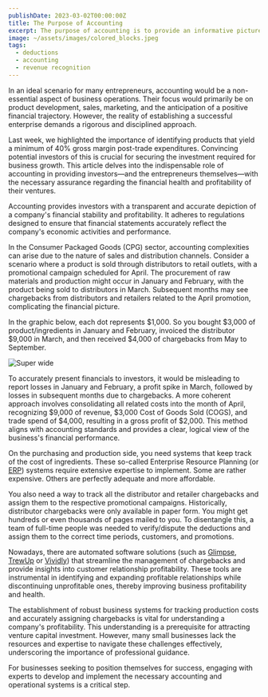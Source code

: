 ```yaml
---
publishDate: 2023-03-02T00:00:00Z
title: The Purpose of Accounting
excerpt: The purpose of accounting is to provide an informative picture of the profitability of the business for investors.  Arranging income and expenses in a helpful and accurate way is the key.   This is particularly difficult in the CPG world.
image: ~/assets/images/colored_blocks.jpeg
tags:
  - deductions
  - accounting
  - revenue recognition
---
```



In an ideal scenario for many entrepreneurs, accounting would be a non-essential aspect of business operations. Their focus would primarily be on product development, sales, marketing, and the anticipation of a positive financial trajectory. However, the reality of establishing a successful enterprise demands a rigorous and disciplined approach.

Last week, we highlighted the importance of identifying products that yield a minimum of 40% gross margin post-trade expenditures. Convincing potential investors of this is crucial for securing the investment required for business growth. This article delves into the indispensable role of accounting in providing investors—and the entrepreneurs themselves—with the necessary assurance regarding the financial health and profitability of their ventures.

Accounting provides investors with a transparent and accurate depiction of a company's financial stability and profitability. It adheres to regulations designed to ensure that financial statements accurately reflect the company's economic activities and performance.

In the Consumer Packaged Goods (CPG) sector, accounting complexities can arise due to the nature of sales and distribution channels. Consider a scenario where a product is sold through distributors to retail outlets, with a promotional campaign scheduled for April. The procurement of raw materials and production might occur in January and February, with the product being sold to distributors in March. Subsequent months may see chargebacks from distributors and retailers related to the April promotion, complicating the financial picture.

In the graphic below, each dot represents $1,000.   So you bought $3,000 of product/ingredients in January and February, invoiced the distributor $9,000 in March, and then received $4,000 of chargebacks from May to September.

![Super wide](~/assets/images/expenses.png)

To accurately present financials to investors, it would be misleading to report losses in January and February, a profit spike in March, followed by losses in subsequent months due to chargebacks. A more coherent approach involves consolidating all related costs into the month of April, recognizing $9,000 of revenue, $3,000 Cost of Goods Sold (COGS), and trade spend of $4,000, resulting in a gross profit of $2,000. This method aligns with accounting standards and provides a clear, logical view of the business's financial performance.

On the purchasing and production side, you need systems that keep track of the cost of ingredients.  These so-called Enterprise Resource Planning (or [ERP](https://www.g2.com/categories/erp-systems)) systems require extensive expertise to implement.  Some are rather expensive.  Others are perfectly adequate and more affordable.

You also need a way to track all the distributor and retailer chargebacks and assign them to the respective promotional campaigns.   Historically, distributor chargebacks were only available in paper form. You might get hundreds or even thousands of pages mailed to you. To disentangle this, a team of full-time people was needed to verify/dispute the deductions and assign them to the correct time periods, customers, and promotions.

Nowadays, there are automated software solutions (such as [Glimpse](https://www.tryglimpse.com/), [TrewUp](https://trewup.com/) or [Vividly](https://www.govividly.com/)) that streamline the management of chargebacks and provide insights into customer relationship profitability. These tools are instrumental in identifying and expanding profitable relationships while discontinuing unprofitable ones, thereby improving business profitability and health.

The establishment of robust business systems for tracking production costs and accurately assigning chargebacks is vital for understanding a company's profitability. This understanding is a prerequisite for attracting venture capital investment. However, many small businesses lack the resources and expertise to navigate these challenges effectively, underscoring the importance of professional guidance.

For businesses seeking to position themselves for success, engaging with experts to develop and implement the necessary accounting and operational systems is a critical step.